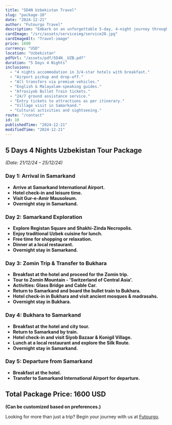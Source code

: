 ```yaml
---
title: "5D4N Uzbekistan Travel"
slug: "package-10"
date: "2024-12-21"
author: "Futourgo Travel"
description: "Embark on an unforgettable 5-day, 4-night journey through Uzbekistan. Explore the historic cities of Samarkand and Bukhara, rich in culture and heritage."
cardImage: "/src/assets/serviceimg/service28.jpg"
cardImageAlt: "Travel-image"
price: 1600
currency: "USD"
location: "Uzbekistan"
pdfUrl: "/assets/pdf/5D4N__UZB.pdf"
duration: "5 Days 4 Nights"
inclusions:
  - "4 nights accommodation in 3/4-star hotels with breakfast."
  - "Airport pickup and drop-off."
  - "All transfers via premium vehicles."
  - "English & Malayalam-speaking guides."
  - "Afrosiyob Bullet Train tickets."
  - "24/7 ground assistance service."
  - "Entry tickets to attractions as per itinerary."
  - "Village visit in Samarkand."
  - "Cultural activities and sightseeing."
route: "/contact"
id: 10
publishedTime: "2024-12-21"
modifiedTime: "2024-12-21"
---
```


## 5 Days 4 Nights Uzbekistan Tour Package  
*(Date: 21/12/24 – 25/12/24)*  

### Day 1: Arrival in Samarkand  
- **Arrive at Samarkand International Airport.**  
- **Hotel check-in and leisure time.**  
- **Visit Gur-e-Amir Mausoleum.**  
- **Overnight stay in Samarkand.**  

### Day 2: Samarkand Exploration  
- **Explore Registan Square and Shakhi-Zinda Necropolis.**  
- **Enjoy traditional Uzbek cuisine for lunch.**  
- **Free time for shopping or relaxation.**  
- **Dinner at a local restaurant.**  
- **Overnight stay in Samarkand.**  

### Day 3: Zomin Trip & Transfer to Bukhara  
- **Breakfast at the hotel and proceed for the Zomin trip.**  
- **Tour to Zomin Mountain - 'Switzerland of Central Asia'.**  
- **Activities: Glass Bridge and Cable Car.**  
- **Return to Samarkand and board the bullet train to Bukhara.**  
- **Hotel check-in in Bukhara and visit ancient mosques & madrasahs.**  
- **Overnight stay in Bukhara.**  

### Day 4: Bukhara to Samarkand  
- **Breakfast at the hotel and city tour.**  
- **Return to Samarkand by train.**  
- **Hotel check-in and visit Siyob Bazaar & Konigil Village.**  
- **Lunch at a local restaurant and explore the Silk Route.**  
- **Overnight stay in Samarkand.**  

### Day 5: Departure from Samarkand  
- **Breakfast at the hotel.**  
- **Transfer to Samarkand International Airport for departure.**  

## Total Package Price: 1600 USD  
**(Can be customized based on preferences.)**  

Looking for more than just a trip? Begin your journey with us at [Futourgo](https://www.futourgo.com).
